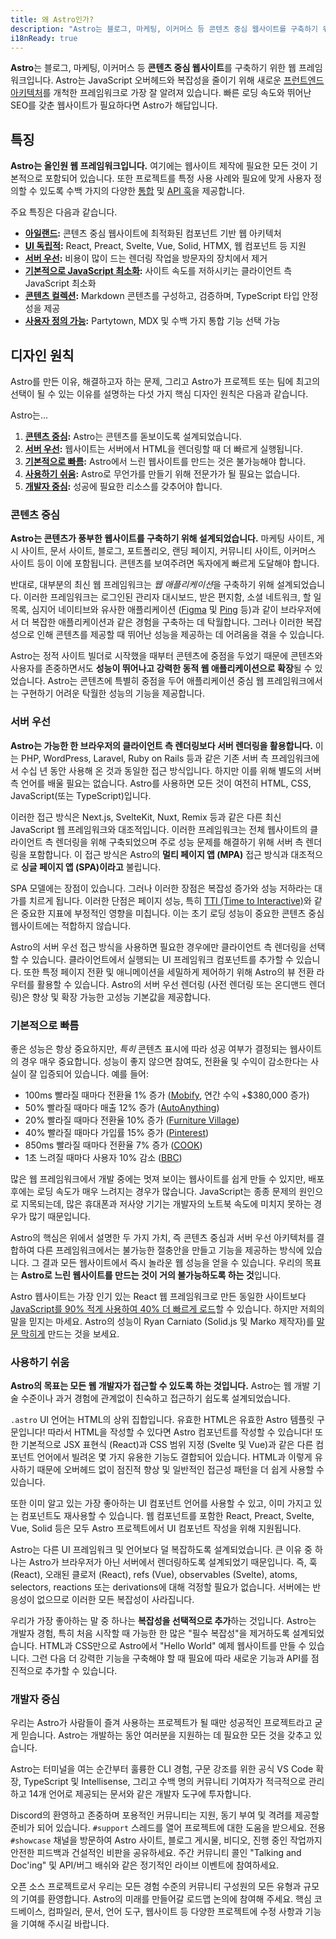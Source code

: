 ```yaml
---
title: 왜 Astro인가?
description: "Astro는 블로그, 마케팅, 이커머스 등 콘텐츠 중심 웹사이트를 구축하기 위한 웹 프레임워크입니다. Astro가 다음 웹사이트에 좋은 선택이 될 수 있는 이유를 알아보세요."
i18nReady: true
---
```


**Astro**는 블로그, 마케팅, 이커머스 등 **콘텐츠 중심 웹사이트**를 구축하기 위한 웹 프레임워크입니다. Astro는 JavaScript 오버헤드와 복잡성을 줄이기 위해 새로운 [프런트엔드 아키텍처](/ko/concepts/islands/)를 개척한 프레임워크로 가장 잘 알려져 있습니다. 빠른 로딩 속도와 뛰어난 SEO를 갖춘 웹사이트가 필요하다면 Astro가 해답입니다.

## 특징

**Astro는 올인원 웹 프레임워크입니다.** 여기에는 웹사이트 제작에 필요한 모든 것이 기본적으로 포함되어 있습니다. 또한 프로젝트를 특정 사용 사례와 필요에 맞게 사용자 정의할 수 있도록 수백 가지의 다양한 [통합](https://astro.build/integrations/) 및 [API 훅](/ko/reference/integrations-reference/)을 제공합니다.

주요 특징은 다음과 같습니다.

- **[아일랜드](/ko/concepts/islands/):** 콘텐츠 중심 웹사이트에 최적화된 컴포넌트 기반 웹 아키텍처
- **[UI 독립적](/ko/guides/framework-components/):** React, Preact, Svelte, Vue, Solid, HTMX, 웹 컴포넌트 등 지원
- **[서버 우선](/ko/guides/on-demand-rendering/):** 비용이 많이 드는 렌더링 작업을 방문자의 장치에서 제거
- **[기본적으로 JavaScript 최소화](/ko/basics/astro-components/):** 사이트 속도를 저하시키는 클라이언트 측 JavaScript 최소화
- **[콘텐츠 컬렉션](/ko/guides/content-collections/):** Markdown 콘텐츠를 구성하고, 검증하며, TypeScript 타입 안정성을 제공
- **[사용자 정의 가능](/ko/guides/integrations-guide/):** Partytown, MDX 및 수백 가지 통합 기능 선택 가능

## 디자인 원칙

Astro를 만든 이유, 해결하고자 하는 문제, 그리고 Astro가 프로젝트 또는 팀에 최고의 선택이 될 수 있는 이유를 설명하는 다섯 가지 핵심 디자인 원칙은 다음과 같습니다.

Astro는...

1. **[콘텐츠 중심](#콘텐츠-중심):** Astro는 콘텐츠를 돋보이도록 설계되었습니다.
2. **[서버 우선](#서버-우선):** 웹사이트는 서버에서 HTML을 렌더링할 때 더 빠르게 실행됩니다.
3. **[기본적으로 빠름](#기본적으로-빠름):** Astro에서 느린 웹사이트를 만드는 것은 불가능해야 합니다.
4. **[사용하기 쉬움](#사용하기-쉬움):** Astro로 무언가를 만들기 위해 전문가가 될 필요는 없습니다.
5. **[개발자 중심](#개발자-중심):** 성공에 필요한 리소스를 갖추어야 합니다.

### 콘텐츠 중심

**Astro는 콘텐츠가 풍부한 웹사이트를 구축하기 위해 설계되었습니다.** 마케팅 사이트, 게시 사이트, 문서 사이트, 블로그, 포트폴리오, 랜딩 페이지, 커뮤니티 사이트, 이커머스 사이트 등이 이에 포함됩니다. 콘텐츠를 보여주려면 독자에게 빠르게 도달해야 합니다.

반대로, 대부분의 최신 웹 프레임워크는 *웹 애플리케이션*을 구축하기 위해 설계되었습니다. 이러한 프레임워크는 로그인된 관리자 대시보드, 받은 편지함, 소셜 네트워크, 할 일 목록, 심지어 네이티브와 유사한 애플리케이션 ([Figma](https://figma.com/) 및 [Ping](https://ping.gg/) 등)과 같이 브라우저에서 더 복잡한 애플리케이션과 같은 경험을 구축하는 데 탁월합니다. 그러나 이러한 복잡성으로 인해 콘텐츠를 제공할 때 뛰어난 성능을 제공하는 데 어려움을 겪을 수 있습니다.

Astro는 정적 사이트 빌더로 시작했을 때부터 콘텐츠에 중점을 두었기 때문에 콘텐츠와 사용자를 존중하면서도 **성능이 뛰어나고 강력한 동적 웹 애플리케이션으로 확장**될 수 있었습니다. Astro는 콘텐츠에 특별히 중점을 두어 애플리케이션 중심 웹 프레임워크에서는 구현하기 어려운 탁월한 성능의 기능을 제공합니다.

### 서버 우선

**Astro는 가능한 한 브라우저의 클라이언트 측 렌더링보다 서버 렌더링을 활용합니다.** 이는 PHP, WordPress, Laravel, Ruby on Rails 등과 같은 기존 서버 측 프레임워크에서 수십 년 동안 사용해 온 것과 동일한 접근 방식입니다. 하지만 이를 위해 별도의 서버 측 언어를 배울 필요는 없습니다. Astro를 사용하면 모든 것이 여전히 HTML, CSS, JavaScript(또는 TypeScript)입니다.

이러한 접근 방식은 Next.js, SvelteKit, Nuxt, Remix 등과 같은 다른 최신 JavaScript 웹 프레임워크와 대조적입니다. 이러한 프레임워크는 전체 웹사이트의 클라이언트 측 렌더링을 위해 구축되었으며 주로 성능 문제를 해결하기 위해 서버 측 렌더링을 포함합니다. 이 접근 방식은 Astro의 **멀티 페이지 앱 (MPA)** 접근 방식과 대조적으로 **싱글 페이지 앱 (SPA)이라고** 불립니다.

SPA 모델에는 장점이 있습니다. 그러나 이러한 장점은 복잡성 증가와 성능 저하라는 대가를 치르게 됩니다. 이러한 단점은 페이지 성능, 특히 [TTI (Time to Interactive)](https://web.dev/interactive/)와 같은 중요한 지표에 부정적인 영향을 미칩니다. 이는 초기 로딩 성능이 중요한 콘텐츠 중심 웹사이트에는 적합하지 않습니다.

Astro의 서버 우선 접근 방식을 사용하면 필요한 경우에만 클라이언트 측 렌더링을 선택할 수 있습니다. 클라이언트에서 실행되는 UI 프레임워크 컴포넌트를 추가할 수 있습니다. 또한 특정 페이지 전환 및 애니메이션을 세밀하게 제어하기 위해 Astro의 뷰 전환 라우터를 활용할 수 있습니다. Astro의 서버 우선 렌더링 (사전 렌더링 또는 온디맨드 렌더링)은 향상 및 확장 가능한 고성능 기본값을 제공합니다.

### 기본적으로 빠름

좋은 성능은 항상 중요하지만, *특히* 콘텐츠 표시에 따라 성공 여부가 결정되는 웹사이트의 경우 매우 중요합니다. 성능이 좋지 않으면 참여도, 전환율 및 수익이 감소한다는 사실이 잘 입증되어 있습니다. 예를 들어:

- 100ms 빨라질 때마다 전환율 1% 증가 ([Mobify](https://web.dev/why-speed-matters/), 연간 수익 +$380,000 증가)
- 50% 빨라질 때마다 매출 12% 증가 ([AutoAnything](https://www.digitalcommerce360.com/2010/08/19/web-accelerator-revs-conversion-and-sales-autoanything/))
- 20% 빨라질 때마다 전환율 10% 증가 ([Furniture Village](https://www.thinkwithgoogle.com/intl/en-gb/marketing-strategies/app-and-mobile/furniture-village-and-greenlight-slash-page-load-times-boosting-user-experience/))
- 40% 빨라질 때마다 가입률 15% 증가 ([Pinterest](https://medium.com/pinterest-engineering/driving-user-growth-with-performance-improvements-cfc50dafadd7))
- 850ms 빨라질 때마다 전환율 7% 증가 ([COOK](https://web.dev/why-speed-matters/))
- 1초 느려질 때마다 사용자 10% 감소 ([BBC](https://www.creativebloq.com/features/how-the-bbc-builds-websites-that-scale))

많은 웹 프레임워크에서 개발 중에는 멋져 보이는 웹사이트를 쉽게 만들 수 있지만, 배포 후에는 로딩 속도가 매우 느려지는 경우가 많습니다. JavaScript는 종종 문제의 원인으로 지목되는데, 많은 휴대폰과 저사양 기기는 개발자의 노트북 속도에 미치지 못하는 경우가 많기 때문입니다.

Astro의 핵심은 위에서 설명한 두 가지 가치, 즉 콘텐츠 중심과 서버 우선 아키텍처를 결합하여 다른 프레임워크에서는 불가능한 절충안을 만들고 기능을 제공하는 방식에 있습니다. 그 결과 모든 웹사이트에서 즉시 놀라운 웹 성능을 얻을 수 있습니다. 우리의 목표는 **Astro로 느린 웹사이트를 만드는 것이 거의 불가능하도록 하는 것**입니다.

Astro 웹사이트는 가장 인기 있는 React 웹 프레임워크로 만든 동일한 사이트보다 [JavaScript를 90% 적게 사용하여 40% 더 빠르게 로드](https://twitter.com/t3dotgg/status/1437195415439360003)할 수 있습니다. 하지만 저희의 말을 믿지는 마세요. Astro의 성능이 Ryan Carniato (Solid.js 및 Marko 제작자)를 [말문 막히게](https://youtu.be/2ZEMb_H-LYE?t=8163) 만드는 것을 보세요.

### 사용하기 쉬움

**Astro의 목표는 모든 웹 개발자가 접근할 수 있도록 하는 것입니다.** Astro는 웹 개발 기술 수준이나 과거 경험에 관계없이 친숙하고 접근하기 쉽도록 설계되었습니다.

`.astro` UI 언어는 HTML의 상위 집합입니다. 유효한 HTML은 유효한 Astro 템플릿 구문입니다! 따라서 HTML을 작성할 수 있다면 Astro 컴포넌트를 작성할 수 있습니다! 또한 기본적으로 JSX 표현식 (React)과 CSS 범위 지정 (Svelte 및 Vue)과 같은 다른 컴포넌트 언어에서 빌려온 몇 가지 유용한 기능도 결합되어 있습니다. HTML과 이렇게 유사하기 때문에 오버헤드 없이 점진적 향상 및 일반적인 접근성 패턴을 더 쉽게 사용할 수 있습니다.

또한 이미 알고 있는 가장 좋아하는 UI 컴포넌트 언어를 사용할 수 있고, 이미 가지고 있는 컴포넌트도 재사용할 수 있습니다. 웹 컴포넌트를 포함한 React, Preact, Svelte, Vue, Solid 등은 모두 Astro 프로젝트에서 UI 컴포넌트 작성을 위해 지원됩니다.

Astro는 다른 UI 프레임워크 및 언어보다 덜 복잡하도록 설계되었습니다. 큰 이유 중 하나는 Astro가 브라우저가 아닌 서버에서 렌더링하도록 설계되었기 때문입니다. 즉, 훅 (React), 오래된 클로저 (React), refs (Vue), observables (Svelte), atoms, selectors, reactions 또는 derivations에 대해 걱정할 필요가 없습니다. 서버에는 반응성이 없으므로 이러한 모든 복잡성이 사라집니다.

우리가 가장 좋아하는 말 중 하나는 **복잡성을 선택적으로 추가**하는 것입니다. Astro는 개발자 경험, 특히 처음 시작할 때 가능한 한 많은 "필수 복잡성"을 제거하도록 설계되었습니다. HTML과 CSS만으로 Astro에서 "Hello World" 예제 웹사이트를 만들 수 있습니다. 그런 다음 더 강력한 기능을 구축해야 할 때 필요에 따라 새로운 기능과 API를 점진적으로 추가할 수 있습니다.

### 개발자 중심

우리는 Astro가 사람들이 즐겨 사용하는 프로젝트가 될 때만 성공적인 프로젝트라고 굳게 믿습니다. Astro는 개발하는 동안 여러분을 지원하는 데 필요한 모든 것을 갖추고 있습니다.

Astro는 터미널을 여는 순간부터 훌륭한 CLI 경험, 구문 강조를 위한 공식 VS Code 확장, TypeScript 및 Intellisense, 그리고 수백 명의 커뮤니티 기여자가 적극적으로 관리하고 14개 언어로 제공되는 문서와 같은 개발자 도구에 투자합니다.

Discord의 환영하고 존중하며 포용적인 커뮤니티는 지원, 동기 부여 및 격려를 제공할 준비가 되어 있습니다. `#support` 스레드를 열어 프로젝트에 대한 도움을 받으세요. 전용 `#showcase` 채널을 방문하여 Astro 사이트, 블로그 게시물, 비디오, 진행 중인 작업까지 안전한 피드백과 건설적인 비판을 공유하세요. 주간 커뮤니티 콜인 "Talking and Doc'ing" 및 API/버그 배쉬와 같은 정기적인 라이브 이벤트에 참여하세요.

오픈 소스 프로젝트로서 우리는 모든 경험 수준의 커뮤니티 구성원의 모든 유형과 규모의 기여를 환영합니다. Astro의 미래를 만들어갈 로드맵 논의에 참여해 주세요. 핵심 코드베이스, 컴파일러, 문서, 언어 도구, 웹사이트 등 다양한 프로젝트에 수정 사항과 기능을 기여해 주시길 바랍니다.
